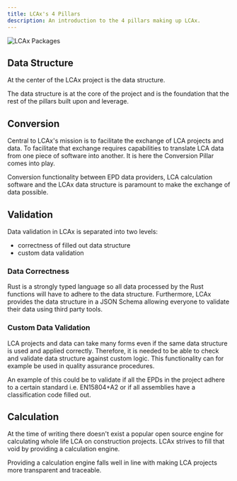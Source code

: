 ```yaml
---
title: LCAx's 4 Pillars
description: An introduction to the 4 pillars making up LCAx.
---
```


![LCAx Packages](/lcax_pillars.svg)

## Data Structure

At the center of the LCAx project is the data structure.

The data structure is at the core of the project and is the foundation that the rest of the pillars built upon and
leverage.

## Conversion

Central to LCAx's mission is to facilitate the exchange of LCA projects and data.
To facilitate that exchange requires capabilities to translate LCA data from one piece of software into another.
It is here the Conversion Pillar comes into play.

Conversion functionality between EPD data providers, LCA calculation software and the LCAx data structure is paramount
to make the exchange of data possible.

## Validation

Data validation in LCAx is separated into two levels:

- correctness of filled out data structure
- custom data validation

### Data Correctness

Rust is a strongly typed language so all data processed by the Rust functions will have to adhere to the data structure.
Furthermore, LCAx provides the data structure in a JSON Schema allowing everyone to validate their data using third
party tools.

### Custom Data Validation

LCA projects and data can take many forms even if the same data structure is used and applied correctly.
Therefore, it is needed to be able to check and validate data structure against custom logic.
This functionality can for example be used in quality assurance procedures.

An example of this could be to validate if all the EPDs in the project adhere to a certain standard i.e. EN15804+A2 or
if all assemblies have a classification code filled out.

## Calculation

At the time of writing there doesn't exist a popular open source engine for calculating whole life LCA on construction
projects.
LCAx strives to fill that void by providing a calculation engine.

Providing a calculation engine falls well in line with making LCA projects more transparent and traceable.
